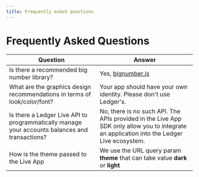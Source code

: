 ```yaml
---
title: Frequently asked questions
---
```


# Frequently Asked Questions

| Question        |  Answer        | 
| --------------- | -------------- | 
| Is there a recommended big number library?  | Yes, [bignumber.js](https://www.npmjs.com/package/bignumber.js) | 
| What are the graphics design recommendations in terms of look/color/font?  | Your app should have your own identity. Please don't use Ledger's. | 
| Is there a Ledger Live API to programmatically manage your accounts balances and transactions? | No, there is no such API. The APIs provided in the Live App SDK only allow you to integrate an application into the Ledger Live ecosystem.  | 
| How is the theme passed to the Live App | We use the URL query param **theme** that can take value **dark** or **light**  | 
